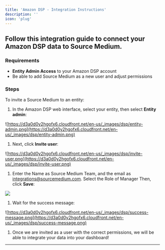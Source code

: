 ```yaml
---
title: 'Amazon DSP - Integration Instructions'
description: ''
icon: 'plug'
---
```


## Follow this integration guide to connect your Amazon DSP data to Source Medium.

### Requirements

- **Entity Admin Access** to your Amazon DSP account
- Be able to add Source Medium as a new user and adjust permissions

### **Steps**

To invite a Source Medium to an entity:

1. In the Amazon DSP web interface, select your entity, then select **Entity admin**:

![https://d3a0d0y2hgofx6.cloudfront.net/en-us/_images/dsp/entity-admin.png](https://d3a0d0y2hgofx6.cloudfront.net/en-us/_images/dsp/entity-admin.png)

1. Next, click **Invite user**:

![https://d3a0d0y2hgofx6.cloudfront.net/en-us/_images/dsp/invite-user.png](https://d3a0d0y2hgofx6.cloudfront.net/en-us/_images/dsp/invite-user.png)

1. Enter the Name as Source Medium Team, and the email as integrations@sourcemedium.com. 
Select the Role of Manager
Then, click **Save**:

![](/images/article-imgs/amazon-dsp-integration/Untitled.png)

1. Wait for the success message:

![https://d3a0d0y2hgofx6.cloudfront.net/en-us/_images/dsp/success-message.png](https://d3a0d0y2hgofx6.cloudfront.net/en-us/_images/dsp/success-message.png)

1. Once we are invited as a user with the correct permissions, we will be able to integrate your data into your dashboard!

---